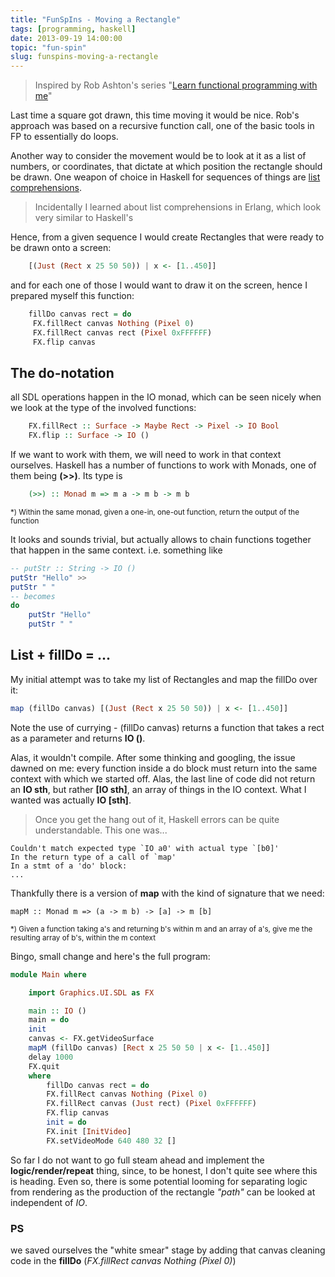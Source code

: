 ```yaml
---
title: "FunSpIns - Moving a Rectangle"
tags: [programming, haskell]
date: 2013-09-19 14:00:00
topic: "fun-spin"
slug: funspins-moving-a-rectangle
---
```


<TopicToc topicId="fun-spin" active="FunSpIns - Moving a Rectangle" />

> Inspired by Rob Ashton's series "[Learn functional programming with me][1]"

Last time a square got drawn, this time moving it would be nice. Rob's approach was based on a recursive function call,
one of the basic tools in FP to essentially do loops.

Another way to consider the movement would be to look at it as a list of numbers, or coordinates, that dictate at which position
the rectangle should be drawn. One weapon of choice in Haskell for sequences of things are [list comprehensions][2].

> Incidentally I learned about list comprehensions in Erlang, which look very similar to Haskell's 

Hence, from a given sequence I would create Rectangles that were ready to be drawn onto a screen:

```haskell
    [(Just (Rect x 25 50 50)) | x <- [1..450]]
```

and for each one of those I would want to draw it on the screen, hence I prepared myself this function:

```haskell
	fillDo canvas rect = do 
	 FX.fillRect canvas Nothing (Pixel 0)
	 FX.fillRect canvas rect (Pixel 0xFFFFFF)
	 FX.flip canvas
```

## The do-notation

all SDL operations happen in the IO monad, which can be seen nicely when we look at the type of the involved functions:

```haskell
    FX.fillRect :: Surface -> Maybe Rect -> Pixel -> IO Bool
    FX.flip :: Surface -> IO ()
```

If we want to work with them, we will need to work in that context ourselves. Haskell has a number of functions to work with Monads, one of them being **(>>)**. Its type is

```haskell
    (>>) :: Monad m => m a -> m b -> m b
```

<sup>*) Within the same monad, given a one-in, one-out function, return the output of the function</sup> 

It looks and sounds trivial, but actually allows to chain functions together that happen in the same context. i.e. something like

```haskell
-- putStr :: String -> IO ()
putStr "Hello" >> 
putStr " "
-- becomes
do
	putStr "Hello"
	putStr " "
```

## List + fillDo = ...

My initial attempt was to take my list of Rectangles and map the fillDo over it:

```haskell
map (fillDo canvas) [(Just (Rect x 25 50 50)) | x <- [1..450]]
```
Note the use of currying - (fillDo canvas) returns a function that takes a rect as a parameter and returns **IO ()**.

Alas, it wouldn't compile. After some thinking and googling, the issue dawned on me: every function inside a do block
must return into the same context with which we started off. Alas, the last line of code did not return an **IO sth**, but
rather **[IO sth]**, an array of things in the IO context. What I wanted was actually **IO [sth]**.

> Once you get the hang out of it, Haskell errors can be quite understandable. This one was...

```text
Couldn't match expected type `IO a0' with actual type `[b0]'
In the return type of a call of `map'
In a stmt of a 'do' block:
... 
 ```

Thankfully there is a version of **map** with the kind of signature that we need:

	mapM :: Monad m => (a -> m b) -> [a] -> m [b]

<sup>*) Given a function taking a's and returning b's within m and an array of a's, give me the resulting array of b's, within the m context</sup>

Bingo, small change and here's the full program:

```haskell
module Main where

	import Graphics.UI.SDL as FX

	main :: IO ()
	main = do
	init
	canvas <- FX.getVideoSurface
	mapM (fillDo canvas) [Rect x 25 50 50 | x <- [1..450]]
	delay 1000
	FX.quit
	where
		fillDo canvas rect = do 
		FX.fillRect canvas Nothing (Pixel 0)
		FX.fillRect canvas (Just rect) (Pixel 0xFFFFFF)
		FX.flip canvas
		init = do
		FX.init [InitVideo]
		FX.setVideoMode 640 480 32 []
```

So far I do not want to go full steam ahead and implement the **logic/render/repeat** thing, since, to be honest, I don't quite see where this is heading. Even so,  there is some potential looming for separating logic from rendering as the production of the rectangle *"path"* can be looked at independent of *IO*. 

### PS
we saved ourselves the "white smear" stage by adding that canvas cleaning code in the **fillDo** (*FX.fillRect canvas Nothing (Pixel 0)*)

  [1]: http://codeofrob.com/entries/learn-functional-programming-with-me---moving-the-square.html
  [2]: http://learnyouahaskell.com/starting-out#im-a-list-comprehension